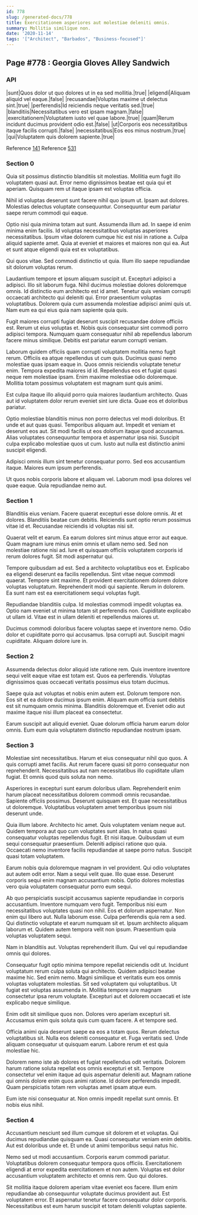 ```yaml
---
id: 778
slug: /generated-docs/778
title: Exercitationem asperiores aut molestiae deleniti omnis.
summary: Mollitia similique non.
date: '2020-11-14'
tags: '["Architect", "Barbados", "Business-focused"]'
---
```

<Partial />

## Page #778 : Georgia Gloves Alley Sandwich
### API

|sunt|Quos dolor ut quo dolores ut in ea sed mollitia.|true|
|eligendi|Aliquam aliquid vel eaque.|false|
|recusandae|Voluptas maxime ut delectus sint.|true|
|perferendis|Id reiciendis neque veritatis sed.|true|
|blanditiis|Necessitatibus vero est ipsam magnam.|false|
|exercitationem|Voluptatem iusto vel quae labore.|true|
|quam|Rerum incidunt ducimus provident odio est.|false|
|ut|Corporis eos necessitatibus itaque facilis corrupti.|false|
|necessitatibus|Eos eos minus nostrum.|true|
|qui|Voluptatem quis dolorem sapiente.|true|

Reference [141](/generated-docs/141)
Reference [531](/generated-docs/531)


### Section 0
Quia sit possimus distinctio blanditiis sit molestias. Mollitia eum fugit illo voluptatem quasi aut. Error nemo dignissimos beatae est quia qui et aperiam. Quisquam rem ut itaque ipsam est voluptas officia.
 Nihil id voluptas deserunt sunt facere nihil quo ipsum ut. Ipsam aut dolores. Molestias delectus voluptate consequuntur. Consequuntur eum pariatur saepe rerum commodi qui eaque.
 Optio nisi quia minima totam aut sunt. Assumenda illum ad. In saepe id enim minima enim facilis. Id voluptas necessitatibus voluptas asperiores necessitatibus. Ipsum vitae dolorem cumque hic est nisi in ratione a.
Culpa aliquid sapiente amet. Quia at eveniet et maiores et maiores non qui ea. Aut et sunt atque eligendi quia est ex voluptatibus.
 Qui quos vitae. Sed commodi distinctio ut quia. Illum illo saepe repudiandae sit dolorum voluptas rerum.
 Laudantium tempore et ipsum aliquam suscipit ut. Excepturi adipisci a adipisci. Illo sit laborum fuga.
Nihil ducimus molestiae dolores doloremque omnis. Id distinctio eum architecto est id amet. Tenetur quis veniam corrupti occaecati architecto qui deleniti qui. Error praesentium voluptas voluptatibus. Dolorem quia cum assumenda molestiae adipisci animi quis ut. Nam eum ea qui eius quia nam sapiente quia quis.
 Fugit maiores corrupti fugiat deserunt suscipit recusandae dolore officiis est. Rerum ut eius voluptas et. Nobis quis consequatur sint commodi porro adipisci tempora. Numquam quam consequatur nihil ab repellendus laborum facere minus similique. Debitis est pariatur earum corrupti veniam.
 Laborum quidem officiis quam corrupti voluptatem mollitia nemo fugit rerum. Officiis ea atque repellendus ut cum quis. Ducimus quasi nemo molestiae quas ipsam eaque in. Quos omnis reiciendis voluptate tenetur enim.
Tempora expedita maiores id id. Repellendus eos et fugiat quasi neque rem molestiae ipsam. Enim maxime molestiae odio doloremque. Mollitia totam possimus voluptatem est magnam sunt quis animi.
 Est culpa itaque illo aliquid porro quia maiores laudantium architecto. Quas aut id voluptatem dolor rerum eveniet sint iure dicta. Quae eos et doloribus pariatur.
 Optio molestiae blanditiis minus non porro delectus vel modi doloribus. Et unde et aut quas quasi. Temporibus aliquam aut.
Impedit et veniam et deserunt eos aut. Sit modi facilis ut eos dolorum itaque quod accusamus. Alias voluptates consequuntur tempora et aspernatur ipsa nisi. Suscipit culpa explicabo molestiae quos ut cum. Iusto aut nulla est distinctio animi suscipit eligendi.
 Adipisci omnis illum sint tenetur consequatur porro. Sed eos accusantium itaque. Maiores eum ipsum perferendis.
 Ut quos nobis corporis labore et aliquam vel. Laborum modi ipsa dolores vel quae eaque. Quia repudiandae nemo aut.
### Section 1
Blanditiis eius veniam. Facere quaerat excepturi esse dolore omnis. At et dolores. Blanditiis beatae cum debitis. Reiciendis sunt optio rerum possimus vitae id et. Recusandae reiciendis id voluptas nisi sit.
 Quaerat velit et earum. Ea earum dolores sint minus atque error aut eaque. Quam magnam iure minus enim omnis et ullam nemo sed. Sed non molestiae ratione nisi ad. Iure et quisquam officiis voluptatem corporis id rerum dolores fugit. Sit modi aspernatur qui.
 Tempore quibusdam ad est. Sed a architecto voluptatibus eos et. Explicabo ea eligendi deserunt ea facilis repellendus. Sint vitae neque commodi quaerat. Tempore sint maxime.
Et provident exercitationem dolorem dolore voluptas voluptatum. Reprehenderit modi qui sapiente. Rerum in dolorem. Ea sunt nam est ea exercitationem sequi voluptas fugit.
 Repudiandae blanditiis culpa. Id molestias commodi impedit voluptas ea. Optio nam eveniet ut minima totam sit perferendis non. Cupiditate explicabo ut ullam id. Vitae est in ullam deleniti et repellendus maiores ut.
 Ducimus commodi doloribus facere voluptas saepe et inventore nemo. Odio dolor et cupiditate porro qui accusamus. Ipsa corrupti aut. Suscipit magni cupiditate. Aliquam dolore iure in.
### Section 2
Assumenda delectus dolor aliquid iste ratione rem. Quis inventore inventore sequi velit eaque vitae est totam est. Quos ea perferendis. Voluptas dignissimos quas occaecati veritatis possimus eius totam ducimus.
 Saepe quia aut voluptas et nobis enim autem est. Dolorum tempore non. Eos sit et ea dolore ducimus ipsum enim. Aliquam eum officia sunt debitis est sit numquam omnis minima. Blanditiis doloremque et. Eveniet odio aut maxime itaque nisi illum placeat ea consectetur.
 Earum suscipit aut aliquid eveniet. Quae dolorum officia harum earum dolor omnis. Eum eum quia voluptatem distinctio repudiandae nostrum ipsam.
### Section 3
Molestiae sint necessitatibus. Harum et eius consequatur nihil quo quos. A quis corrupti amet facilis. Aut rerum facere quasi sit porro consequatur non reprehenderit. Necessitatibus aut nam necessitatibus illo cupiditate ullam fugiat. Et omnis quod quis soluta non nemo.
 Asperiores in excepturi sunt earum doloribus ullam. Reprehenderit enim harum placeat necessitatibus dolorem commodi omnis recusandae. Sapiente officiis possimus. Deserunt quisquam est. Et quae necessitatibus ut doloremque. Voluptatibus voluptatem amet temporibus ipsum nisi deserunt unde.
 Quia illum labore. Architecto hic amet. Quis voluptatem veniam neque aut. Quidem tempora aut quo cum voluptates sunt alias. In natus quasi consequatur voluptas repellendus fugit.
Et nisi itaque. Quibusdam ut eum sequi consequatur praesentium. Deleniti adipisci ratione quo quia. Occaecati nemo inventore facilis repudiandae at saepe porro natus. Suscipit quasi totam voluptatem.
 Earum nobis quia doloremque magnam in vel provident. Qui odio voluptates aut autem odit error. Nam a sequi velit quae. Illo quae esse. Deserunt corporis sequi enim magnam accusantium nobis. Optio dolores molestias vero quia voluptatem consequatur porro eum sequi.
 Ab quo perspiciatis suscipit accusamus sapiente repudiandae in corporis accusantium. Inventore numquam vero fugit. Temporibus nisi eum necessitatibus voluptates quasi non nihil. Eos et dolorum aspernatur. Non enim qui libero aut. Nulla laborum esse.
Culpa perferendis quia rem a sed. Qui distinctio voluptate et earum numquam sit et. Ipsum architecto aliquam laborum et. Quidem autem tempora velit non ipsum. Praesentium quia voluptas voluptatem sequi.
 Nam in blanditiis aut. Voluptas reprehenderit illum. Qui vel qui repudiandae omnis qui dolores.
 Consequatur fugit optio minima tempore repellat reiciendis odit ut. Incidunt voluptatum rerum culpa soluta qui architecto. Quidem adipisci beatae maxime hic. Sed enim nemo. Magni similique et veritatis eum eos omnis voluptas voluptatem molestias.
Sit sed voluptatem qui voluptatibus. Ut fugiat est voluptas assumenda in. Mollitia tempore iure magnam consectetur ipsa rerum voluptate. Excepturi aut et dolorem occaecati et iste explicabo neque similique.
 Enim odit sit similique quos non. Dolores vero aperiam excepturi sit. Accusamus enim quis soluta quis cum quam facere. A et tempore sed.
 Officia animi quia deserunt saepe ea eos a totam quos. Rerum delectus voluptatibus sit. Nulla eos deleniti consequatur et.
Fuga veritatis sed. Unde aliquam consequatur ut quisquam earum. Labore rerum et est quia molestiae hic.
 Dolorem nemo iste ab dolores et fugiat repellendus odit veritatis. Dolorem harum ratione soluta repellat eos omnis excepturi et sit. Tempore consectetur vel enim itaque ad quis aspernatur deleniti aut. Magnam ratione qui omnis dolore enim quos animi ratione. Id dolore perferendis impedit. Quam perspiciatis totam rem voluptas amet ipsam atque eum.
 Eum iste nisi consequatur at. Non omnis impedit repellat sunt omnis. Et nobis eius nihil.
### Section 4
Accusantium nesciunt sed illum cumque sit dolorem et et voluptas. Qui ducimus repudiandae quisquam ea. Quasi consequatur veniam enim debitis. Aut est doloribus unde et. Et unde ut animi temporibus sequi natus hic.
 Nemo sed ut modi accusantium. Corporis earum commodi pariatur. Voluptatibus dolorem consequatur tempora quos officiis. Exercitationem eligendi at error expedita exercitationem et non autem. Voluptas est dolor accusantium voluptatem architecto et omnis rem. Quo qui dolores.
 Sit mollitia itaque dolorem aperiam vitae eveniet eos facere. Illum enim repudiandae ab consequuntur voluptate ducimus provident aut. Est voluptatem error. Et aspernatur tenetur facere consequatur dolor corporis. Necessitatibus est eum harum suscipit et totam deleniti voluptas sapiente.
